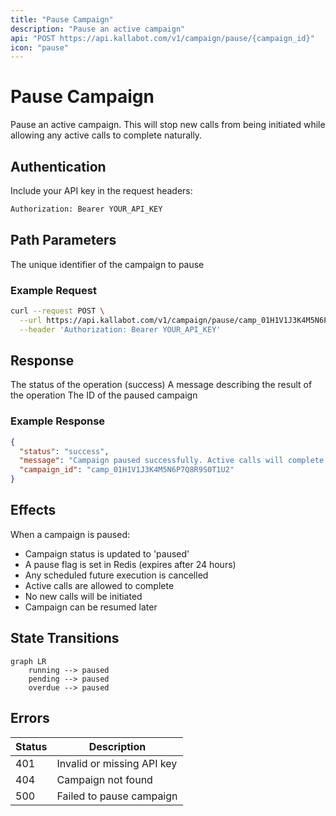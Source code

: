 ```yaml
---
title: "Pause Campaign"
description: "Pause an active campaign"
api: "POST https://api.kallabot.com/v1/campaign/pause/{campaign_id}"
icon: "pause"
---
```


# Pause Campaign

Pause an active campaign. This will stop new calls from being initiated while allowing any active calls to complete naturally.

## Authentication

Include your API key in the request headers:

```bash
Authorization: Bearer YOUR_API_KEY
```

## Path Parameters

<ParamField path="campaign_id" type="string" required>
  The unique identifier of the campaign to pause
</ParamField>

### Example Request

```bash
curl --request POST \
  --url https://api.kallabot.com/v1/campaign/pause/camp_01H1V1J3K4M5N6P7Q8R9S0T1U2 \
  --header 'Authorization: Bearer YOUR_API_KEY'
```

## Response

<ResponseField name="status" type="string" required>
  The status of the operation (success)
</ResponseField>

<ResponseField name="message" type="string" required>
  A message describing the result of the operation
</ResponseField>

<ResponseField name="campaign_id" type="string" required>
  The ID of the paused campaign
</ResponseField>

### Example Response

```json
{
  "status": "success",
  "message": "Campaign paused successfully. Active calls will complete but no new calls will be initiated.",
  "campaign_id": "camp_01H1V1J3K4M5N6P7Q8R9S0T1U2"
}
```

## Effects

When a campaign is paused:
- Campaign status is updated to 'paused'
- A pause flag is set in Redis (expires after 24 hours)
- Any scheduled future execution is cancelled
- Active calls are allowed to complete
- No new calls will be initiated
- Campaign can be resumed later

## State Transitions

```mermaid
graph LR
    running --> paused
    pending --> paused
    overdue --> paused
```

## Errors

| Status | Description |
|--------|-------------|
| 401    | Invalid or missing API key |
| 404    | Campaign not found |
| 500    | Failed to pause campaign |
